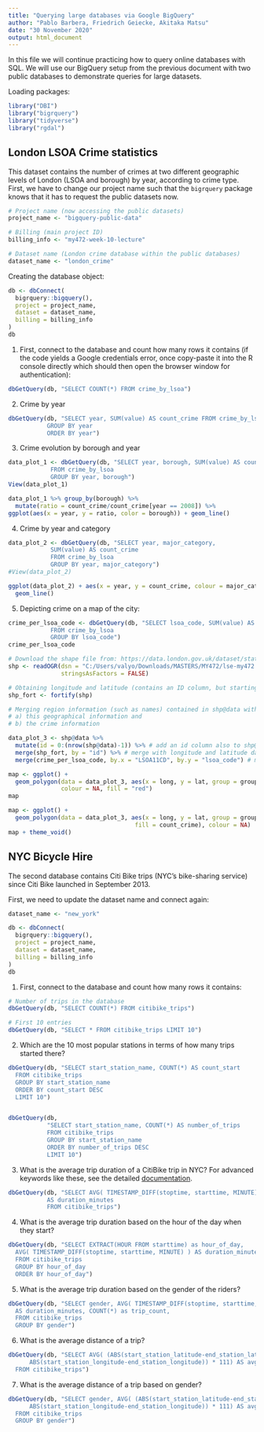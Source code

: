 ```yaml
---
title: "Querying large databases via Google BigQuery"
author: "Pablo Barbera, Friedrich Geiecke, Akitaka Matsu"
date: "30 November 2020"
output: html_document
---
```


In this file we will continue practicing how to query online databases with SQL. We will use our BigQuery setup from the previous document with two public databases to demonstrate queries for large datasets.

Loading packages:

```r
library("DBI")
library("bigrquery")
library("tidyverse")
library("rgdal")
```

## London LSOA Crime statistics

This dataset contains the number of crimes at two different geographic levels of London (LSOA and borough) by year, according to crime type. First, we have to change our project name such that the `bigrquery` package knows that it has to request the public datasets now.

```r
# Project name (now accessing the public datasets)
project_name <- "bigquery-public-data"

# Billing (main project ID)
billing_info <- "my472-week-10-lecture"

# Dataset name (London crime database within the public databases)
dataset_name <- "london_crime"
```

Creating the database object:

```r
db <- dbConnect(
  bigrquery::bigquery(),
  project = project_name,
  dataset = dataset_name,
  billing = billing_info
)
db
```

1. First, connect to the database and count how many rows it contains (if the code yields a Google credentials error, once copy-paste it into the R console directly which should then open the browser window for authentication):

```r
dbGetQuery(db, "SELECT COUNT(*) FROM crime_by_lsoa")
```

2. Crime by year

```r
dbGetQuery(db, "SELECT year, SUM(value) AS count_crime FROM crime_by_lsoa
           GROUP BY year
           ORDER BY year")
```

3. Crime evolution by borough and year

```r
data_plot_1 <- dbGetQuery(db, "SELECT year, borough, SUM(value) AS count_crime
            FROM crime_by_lsoa
            GROUP BY year, borough")
View(data_plot_1)
```

```r
data_plot_1 %>% group_by(borough) %>%
  mutate(ratio = count_crime/count_crime[year == 2008]) %>%
ggplot(aes(x = year, y = ratio, color = borough)) + geom_line()
```

4. Crime by year and category

```r
data_plot_2 <- dbGetQuery(db, "SELECT year, major_category,
            SUM(value) AS count_crime 
            FROM crime_by_lsoa
            GROUP BY year, major_category")
#View(data_plot_2)
```

```r
ggplot(data_plot_2) + aes(x = year, y = count_crime, colour = major_category) +
  geom_line()
```

5. Depicting crime on a map of the city:

```r
crime_per_lsoa_code <- dbGetQuery(db, "SELECT lsoa_code, SUM(value) AS count_crime
            FROM crime_by_lsoa
            GROUP BY lsoa_code")
crime_per_lsoa_code
```

```r

# Download the shape file from: https://data.london.gov.uk/dataset/statistical-gis-boundary-files-london
shp <- readOGR(dsn = "C:/Users/valyo/Downloads/MASTERS/MY472/lse-my472.github_all_material/week10/statistical-gis-boundaries-london/ESRI/LSOA_2011_London_gen_MHW.shp",
               stringsAsFactors = FALSE)

# Obtaining longitude and latitude (contains an ID column, but starting at zero!)
shp_fort <- fortify(shp)

# Merging region information (such as names) contained in shp@data with
# a) this geographical information and
# b) the crime information

data_plot_3 <- shp@data %>%
  mutate(id = 0:(nrow(shp@data)-1)) %>% # add an id column also to shp@data
  merge(shp_fort, by = "id") %>% # merge with longitude and latitude data based on this column
  merge(crime_per_lsoa_code, by.x = "LSOA11CD", by.y = "lsoa_code") # merge with crime data

```

```r
map <- ggplot() +
  geom_polygon(data = data_plot_3, aes(x = long, y = lat, group = group),
               colour = NA, fill = "red")
map

map <- ggplot() +
  geom_polygon(data = data_plot_3, aes(x = long, y = lat, group = group,
                                    fill = count_crime), colour = NA)
map + theme_void()
```

## NYC Bicycle Hire

The second database contains Citi Bike trips (NYC's bike-sharing service) since Citi Bike launched in September 2013.

First, we need to update the dataset name and connect again:

```r
dataset_name <- "new_york"
```

```r
db <- dbConnect(
  bigrquery::bigquery(),
  project = project_name,
  dataset = dataset_name,
  billing = billing_info
)
db
```

1. First, connect to the database and count how many rows it contains:

```r
# Number of trips in the database
dbGetQuery(db, "SELECT COUNT(*) FROM citibike_trips")
```

```r
# First 10 entries
dbGetQuery(db, "SELECT * FROM citibike_trips LIMIT 10")
```

2. Which are the 10 most popular stations in terms of how many trips started there?

```r
dbGetQuery(db, "SELECT start_station_name, COUNT(*) AS count_start
  FROM citibike_trips
  GROUP BY start_station_name
  ORDER BY count_start DESC
  LIMIT 10")


dbGetQuery(db, 
           "SELECT start_station_name, COUNT(*) AS number_of_trips
           FROM citibike_trips
           GROUP BY start_station_name
           ORDER BY number_of_trips DESC
           LIMIT 10")
```

3. What is the average trip duration of a CitiBike trip in NYC? For advanced keywords like these, see the detailed [documentation](https://cloud.google.com/bigquery/docs/reference/standard-sql/timestamp_functions).

```r
dbGetQuery(db, "SELECT AVG( TIMESTAMP_DIFF(stoptime, starttime, MINUTE) )
           AS duration_minutes
           FROM citibike_trips")
```

4. What is the average trip duration based on the hour of the day when they start?

```r
dbGetQuery(db, "SELECT EXTRACT(HOUR FROM starttime) as hour_of_day,
  AVG( TIMESTAMP_DIFF(stoptime, starttime, MINUTE) ) AS duration_minutes
  FROM citibike_trips
  GROUP BY hour_of_day
  ORDER BY hour_of_day")
```

5. What is the average trip duration based on the gender of the riders?

```r
dbGetQuery(db, "SELECT gender, AVG( TIMESTAMP_DIFF(stoptime, starttime, MINUTE) )
  AS duration_minutes, COUNT(*) as trip_count,
  FROM citibike_trips
  GROUP BY gender")
```

6. What is the average distance of a trip?

```r
dbGetQuery(db, "SELECT AVG( (ABS(start_station_latitude-end_station_latitude) +
      ABS(start_station_longitude-end_station_longitude)) * 111) AS avg_distance_km
  FROM citibike_trips")
```

7. What is the average distance of a trip based on gender?

```r
dbGetQuery(db, "SELECT gender, AVG( (ABS(start_station_latitude-end_station_latitude) +
      ABS(start_station_longitude-end_station_longitude)) * 111) AS avg_distance_km
  FROM citibike_trips
  GROUP BY gender")
```





















